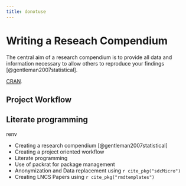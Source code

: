 ```yaml
---
title: donotuse
---
```

# Writing a Reseach Compendium
The central aim of a research compendium is to provide all data and information necessary to allow others to reproduce your findings [@gentleman2007statistical].

[CRAN](https://cran.r-project.org/web/views/ReproducibleResearch.html).

## Project Workflow

## Literate programming
renv

* Creating a research compendium [@gentleman2007statistical]
* Creating a project oriented workflow
* Literate programming
* Use of packrat for package management
* Anonymization and Data replacement using `r cite_pkg("sdcMicro")`
* Creating LNCS Papers using `r cite_pkg("rmdtemplates")` 